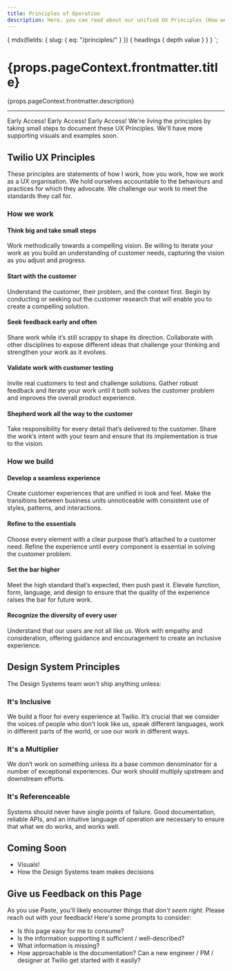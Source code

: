 ```yaml
---
title: Principles of Operation
description: Here, you can read about our unified UX Principles (How we work, How we build), as well as the operating principles for Paste.
---
```



  {
    mdx(fields: { slug: { eq: "/principles/" } }) {
      headings {
        depth
        value
      }
    }
  }
`;

<contentwrapper>

<TableOfContents data={props.data.mdx.headings} />

<content>

<h1>{props.pageContext.frontmatter.title}</h1>

<p>{props.pageContext.frontmatter.description}</p>

---

<Callout>
  <CalloutTitle as="h4">Early Access! Early Access! Early Access!</CalloutTitle>
  <CalloutText>We're living the principles by taking small steps to document these UX Principles. We'll have more supporting visuals and examples soon.</CalloutText>
</Callout>

## Twilio UX Principles

These principles are statements of how I work, how you work, how we work as a UX organisation.  We hold ourselves accountable to the behaviours and practices for which they advocate. We challenge our work to meet the standards they call for.

### How we work


#### Think big and take small steps
Work methodically towards a compelling vision. Be willing to iterate your work as you build an understanding of customer needs, capturing the vision as you adjust and progress.


#### Start with the customer
Understand the customer, their problem, and the context first. Begin by conducting or seeking out the customer research that will enable you to create a compelling solution.

#### Seek feedback early and often
Share work while it’s still scrappy to shape its direction. Collaborate with other disciplines to expose different ideas that challenge your thinking and strengthen your work as it evolves.

#### Validate work with customer testing
Invite real customers to test and challenge solutions. Gather robust feedback and iterate your work until it both solves the customer problem and improves the overall product experience.

#### Shepherd work all the way to the customer
Take responsibility for every detail that’s delivered to the customer. Share the work’s intent with your team and ensure that its implementation is true to the vision.

### How we build

#### Develop a seamless experience
Create customer experiences that are unified in look and feel. Make the transitions between business units unnoticeable with consistent use of styles, patterns, and interactions.

#### Refine to the essentials
Choose every element with a clear purpose that’s attached to a customer need. Refine the experience until every component is essential in solving the customer problem.

#### Set the bar higher
Meet the high standard that’s expected, then push past it. Elevate function, form, language, and design to ensure that the quality of the experience raises the bar for future work.

#### Recognize the diversity of every user
Understand that our users are not all like us. Work with empathy and consideration, offering guidance and encouragement to create an inclusive experience.

## Design System Principles

The Design Systems team won't ship anything unless:

### It's Inclusive
We build a floor for every experience at Twilio. It’s crucial that we consider the voices of people who don’t look like us, speak different languages, work in different parts of the world, or use our work in different ways.

### It's a Multiplier
We don’t work on something unless its a base common denominator for a number of exceptional experiences. Our work should multiply upstream and downstream efforts.

### It's Referenceable
Systems should never have single points of failure. Good documentation, reliable APIs, and an intuitive language of operation are necessary to ensure that what we do works, and works well.

## Coming Soon

- Visuals!
- How the Design Systems team makes decisions

## Give us Feedback on this Page

As you use Paste, you'll likely encounter things that _don't seem right_. Please reach out with your feedback! Here's some prompts to consider:

- Is this page easy for me to consume?
- Is the information supporting it sufficient / well-described?
- What information is missing?
- How approachable is the documentation? Can a new engineer / PM / designer at Twilio get started with it easily?

</content>

</contentwrapper>

